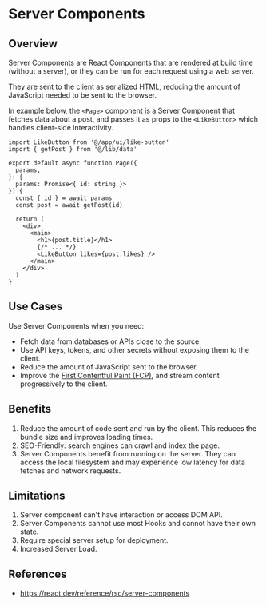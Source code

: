 # Server Components

## Overview

Server Components are React Components that are rendered at build time (without a server), or they can be run for each request using a web server.

They are sent to the client as serialized HTML, reducing the amount of JavaScript needed to be sent to the browser.

In example below, the `<Page>` component is a Server Component that fetches data about a post, and passes it as props to the `<LikeButton>` which handles client-side interactivity.

```tsx filename="app/[id]/page.tsx" highlight={1,12} switcher
import LikeButton from '@/app/ui/like-button'
import { getPost } from '@/lib/data'

export default async function Page({
  params,
}: {
  params: Promise<{ id: string }>
}) {
  const { id } = await params
  const post = await getPost(id)

  return (
    <div>
      <main>
        <h1>{post.title}</h1>
        {/* ... */}
        <LikeButton likes={post.likes} />
      </main>
    </div>
  )
}
```


## Use Cases

Use Server Components when you need:

- Fetch data from databases or APIs close to the source.
- Use API keys, tokens, and other secrets without exposing them to the client.
- Reduce the amount of JavaScript sent to the browser.
- Improve the [First Contentful Paint (FCP)](https://web.dev/fcp/), and stream content progressively to the client.


## Benefits

1. Reduce the amount of code sent and run by the client. This reduces the bundle size and improves loading times.
2. SEO-Friendly: search engines can crawl and index the page.
3. Server Components benefit from running on the server. They can access the local filesystem and may experience low latency for data fetches and network requests.


## Limitations

1. Server component can't have interaction or access DOM API.
2. Server Components cannot use most Hooks and cannot have their own state.
3. Require special server setup for deployment.
4. Increased Server Load.


## References

- https://react.dev/reference/rsc/server-components
